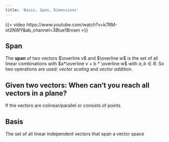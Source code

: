 ```yaml
---
title: 'Basis, Span, Dimensions'
---
```




{{< video https://www.youtube.com/watch?v=k7RM-ot2NWY&ab_channel=3Blue1Brown >}}

## Span

The **span** of two vectors $\overline v$ and $\overline w$ is the set of all linear combinations with $a*\overline v + b * \overline w$ with $a,b \in R$. 
So two operations are used: *vector scaling* and *vector addition*. 



::: {.callout-caution collapse="true"}
## Given two vectors: When can't you reach all vectors in a plane?

If the vectors are colinear/parallel or consists of points
:::


## Basis

:::{.callout-note}
The set of all linear independent vectors that span a vector space
:::